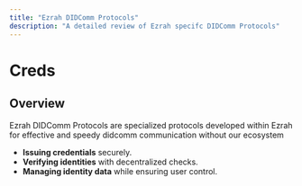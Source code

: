 ```yaml
---
title: "Ezrah DIDComm Protocols"
description: "A detailed review of Ezrah specifc DIDComm Protocols"
---
```


# Creds

## Overview
Ezrah DIDComm Protocols are specialized protocols developed within  Ezrah for effective and speedy didcomm communication without our ecosystem

- **Issuing credentials** securely.
- **Verifying identities** with decentralized checks.
- **Managing identity data** while ensuring user control.



